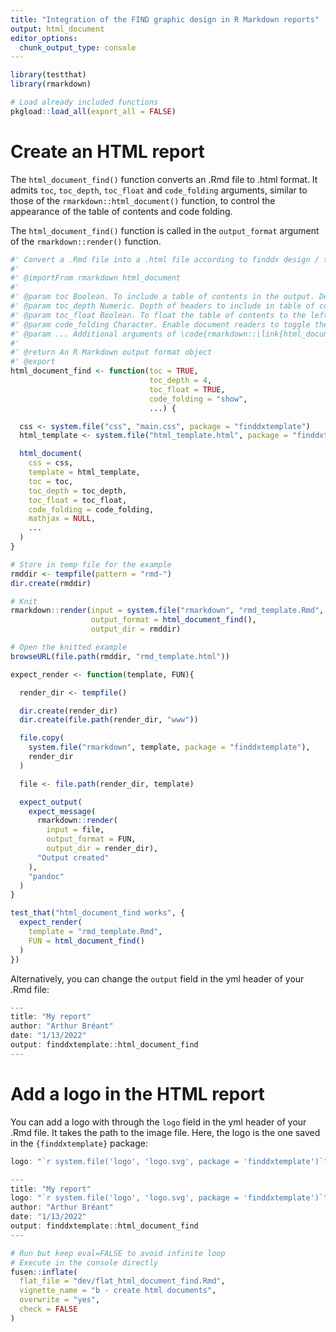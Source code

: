 ```yaml
---
title: "Integration of the FIND graphic design in R Markdown reports"
output: html_document
editor_options: 
  chunk_output_type: console
---
```


```r
library(testthat)
library(rmarkdown)
```

```r
# Load already included functions
pkgload::load_all(export_all = FALSE)
```

# Create an HTML report

The `html_document_find()` function converts an .Rmd file to .html format. It admits `toc`, `toc_depth`, `toc_float` and `code_folding` arguments, similar to those of the `rmarkdown::html_document()` function, to control the appearance of the table of contents and code folding.

The `html_document_find()` function is called in the `output_format` argument of the `rmarkdown::render()` function.

```r
#' Convert a .Rmd file into a .html file according to finddx design / template.
#'
#' @importFrom rmarkdown html_document
#'
#' @param toc Boolean. To include a table of contents in the output. Default is TRUE.
#' @param toc_depth Numeric. Depth of headers to include in table of contents. Default is 4.
#' @param toc_float Boolean. To float the table of contents to the left of the document. Default is TRUE.
#' @param code_folding Character. Enable document readers to toggle the display of R code chunks.
#' @param ... Additional arguments of \code{rmarkdown::\link{html_document}()}.
#' 
#' @return An R Markdown output format object
#' @export
html_document_find <- function(toc = TRUE, 
                               toc_depth = 4, 
                               toc_float = TRUE, 
                               code_folding = "show", 
                               ...) {

  css <- system.file("css", "main.css", package = "finddxtemplate")
  html_template <- system.file("html_template.html", package = "finddxtemplate")

  html_document(
    css = css,
    template = html_template,
    toc = toc,
    toc_depth = toc_depth,
    toc_float = toc_float,
    code_folding = code_folding,
    mathjax = NULL,
    ...
  )
}
```

```r
# Store in temp file for the example
rmddir <- tempfile(pattern = "rmd-")
dir.create(rmddir)

# Knit
rmarkdown::render(input = system.file("rmarkdown", "rmd_template.Rmd", package = "finddxtemplate"), 
                  output_format = html_document_find(),
                  output_dir = rmddir)

# Open the knitted example
browseURL(file.path(rmddir, "rmd_template.html"))
```

```r
expect_render <- function(template, FUN){

  render_dir <- tempfile()

  dir.create(render_dir)
  dir.create(file.path(render_dir, "www"))

  file.copy(
    system.file("rmarkdown", template, package = "finddxtemplate"),
    render_dir
  )

  file <- file.path(render_dir, template)

  expect_output(
    expect_message(
      rmarkdown::render(
        input = file,
        output_format = FUN,
        output_dir = render_dir),
      "Output created"
    ),
    "pandoc"
  )
}

test_that("html_document_find works", {
  expect_render(
    template = "rmd_template.Rmd", 
    FUN = html_document_find()
  )
})
```

Alternatively, you can change the `output` field in the yml header of your .Rmd file:
```r
---
title: "My report"
author: "Arthur Bréant"
date: "1/13/2022"
output: finddxtemplate::html_document_find
---
```

# Add a logo in the HTML report

You can add a logo with through the `logo` field in the yml header of your .Rmd file. It takes the path to the image file. Here, the logo is the one saved in the `{finddxtemplate}` package:

```r
logo: "`r system.file('logo', 'logo.svg', package = 'finddxtemplate')`"
```

```r
---
title: "My report"
logo: "`r system.file('logo', 'logo.svg', package = 'finddxtemplate')`"
author: "Arthur Bréant"
date: "1/13/2022"
output: finddxtemplate::html_document_find
---
```

```r
# Run but keep eval=FALSE to avoid infinite loop
# Execute in the console directly
fusen::inflate(
  flat_file = "dev/flat_html_document_find.Rmd",
  vignette_name = "b - create html documents",
  overwrite = "yes",
  check = FALSE
)
```

